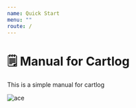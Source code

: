 ```yaml
---
name: Quick Start
menu: ""
route: /
---
```

# 🗒️ Manual for Cartlog

This is a simple manual for cartlog

![ace](/images/uploads/ace.png "ace marketing")